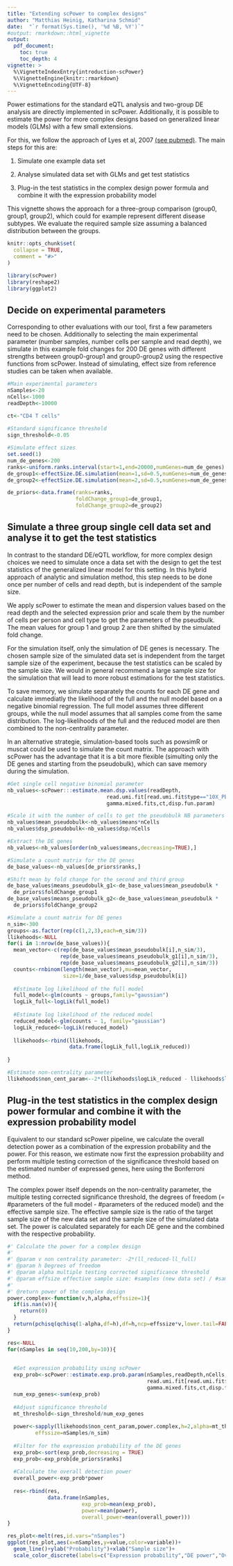 ```yaml
---
title: "Extending scPower to complex designs"
author: "Matthias Heinig, Katharina Schmid"
date:  "`r format(Sys.time(), '%d %B, %Y')`"
#output: rmarkdown::html_vignette
output:
  pdf_document:
    toc: true
    toc_depth: 4
vignette: >
  %\VignetteIndexEntry{introduction-scPower}
  %\VignetteEngine{knitr::rmarkdown}
  %\VignetteEncoding{UTF-8}
---
```


Power estimations for the standard eQTL analysis and two-group DE analysis
are directly implemented in scPower. Additionally, it is possible to estimate
the power for more complex designs based on generalized linear models (GLMs)
with a few small extensions.

For this, we follow the approach of Lyes et al, 2007 [(see pubmed)](https://pubmed.ncbi.nlm.nih.gov/16817148). The main steps for this
are:

1) Simulate one example data set

2) Analyse simulated data set with GLMs and get test statistics

3) Plug-in the test statistics in the complex design power formula and
   combine it with the expression probability model

This vignette shows the approach for a three-group comparison
(group0, group1, group2), which could for example represent different disease
subtypes. We evaluate the required sample size assuming a balanced distribution
between the groups.

```r
knitr::opts_chunk$set(
  collapse = TRUE,
  comment = "#>"
)
```

```r
library(scPower)
library(reshape2)
library(ggplot2)
```

## Decide on experimental parameters

Corresponding to other evaluations with our tool, first a few parameters
need to be chosen. Additionally to selecting the main experimental parameter (number samples,
number cells per sample and read depth), we simulate in this example fold changes for 200 DE genes
with different strengths between group0-group1 and group0-group2 using the 
respective functions from scPower. Instead of simulating, effect size from 
reference studies can be taken when available.

```r

#Main experimental parameters
nSamples<-20
nCells<-1000
readDepth<-10000

ct<-"CD4 T cells"
  
#Standard significance threshold
sign_threshold<-0.05

#Simulate effect sizes
set.seed(1)
num_de_genes<-200
ranks<-uniform.ranks.interval(start=1,end=20000,numGenes=num_de_genes)
de_group1<-effectSize.DE.simulation(mean=1,sd=0.5,numGenes=num_de_genes)
de_group2<-effectSize.DE.simulation(mean=2,sd=0.5,numGenes=num_de_genes)

de_priors<-data.frame(ranks=ranks,
                      foldChange_group1=de_group1,
                      foldChange_group2=de_group2)


```

## Simulate a three group single cell data set and analyse it to get the test statistics

In contrast to the standard DE/eQTL workflow, for more complex design choices we
need to simulate once a data set with the design to get the test statistics of
the generalized linear model for this setting. In this hybrid approach of
analytic and simulation method, this step needs to be done once per number of
cells and read depth, but is independent of the sample size.

We apply scPower to estimate the mean and dispersion values based on the read depth
and the selected expression prior and scale them by the number of cells per person
and cell type to get the parameters of the pseudbulk. The mean values for group 1
and group 2 are then shifted by the simulated fold change.

For the simulation itself, only the simulation of DE genes is necessary. The
chosen sample size of the simulated data set is independent from 
the target sample size of the experiment,
because the test statistics can be scaled by the sample size. We would in general
recommend a large sample size for the simulation that will lead to more robust 
estimations for the test statistics.

To save memory, we simulate separately the counts for each DE gene and calculate
immediatly the likelihood of the full and the null model based on a negative
binomial regression. The full model assumes three different groups, while the
null model assumes that all samples come from the same distribution.
The log-likelihoods of the full and the reduced model are then combined to the
non-centrality parameter.

In an alternative strategie, simulation-based tools such as powsimR or muscat
could be used to simulate the count matrix. The approach with scPower has the
advantage that it is a bit more flexible (simulting only the DE genes and starting
from the pseudobulk), which can save memory during the simulation.

```r

#Get single cell negative binomial parameter
nb_values<-scPower:::estimate.mean.dsp.values(readDepth,
                                read.umi.fit[read.umi.fit$type=="10X_PBMC_1",],
                                gamma.mixed.fits,ct,disp.fun.param)

#Scale it with the number of cells to get the pseudobulk NB parameters
nb_values$mean_pseudobulk<-nb_values$means*nCells
nb_values$dsp_pseudobulk<-nb_values$dsp/nCells

#Extract the DE genes
nb_values<-nb_values[order(nb_values$means,decreasing=TRUE),]

#Simulate a count matrix for the DE genes
de_base_values<-nb_values[de_priors$ranks,]

#Shift mean by fold change for the second and third group
de_base_values$means_pseudobulk_g1<-de_base_values$mean_pseudobulk * 
  de_priors$foldChange_group1
de_base_values$means_pseudobulk_g2<-de_base_values$mean_pseudobulk * 
  de_priors$foldChange_group2

#Simulate a count matrix for DE genes
n_sim<-300
groups<-as.factor(rep(c(1,2,3),each=n_sim/3))
llikehoods<-NULL
for(i in 1:nrow(de_base_values)){
  mean_vector<-c(rep(de_base_values$mean_pseudobulk[i],n_sim/3),
                 rep(de_base_values$means_pseudobulk_g1[i],n_sim/3),
                 rep(de_base_values$means_pseudobulk_g2[i],n_sim/3))
  counts<-rnbinom(length(mean_vector),mu=mean_vector,
                  size=1/de_base_values$dsp_pseudobulk[i])
  
  #Estimate log likelihood of the full model
  full_model<-glm(counts ~ groups,family="gaussian")
  logLik_full<-logLik(full_model)
  
  #Estimate log likelihood of the reduced model
  reduced_model<-glm(counts ~ 1, family="gaussian")
  logLik_reduced<-logLik(reduced_model)
  
  llikehoods<-rbind(llikehoods,
                    data.frame(logLik_full,logLik_reduced))
  
}

#Estimate non-centrality parameter
llikehoods$non_cent_param<--2*(llikehoods$logLik_reduced - llikehoods$logLik_full)
```

## Plug-in the test statistics in the complex design power formular and combine it with the expression probability model

Equivalent to our standard scPower pipeline, we calculate the overall detection
power as a combination of the expression probability and the power. For this reason,
we estimate now first the expression probability and perform multiple testing correction
of the significance threshold based on the estimated number of expressed genes,
here using the Bonferroni method.

The complex power itself depends on the non-centrality parameter, the multiple
testing corrected significance threshold, the degrees of freedom (= #parameters of
the full model - #parameters of the reduced model) and the effective sample size.
The effective sample size is the ratio of the target sample size of the new data set
and the sample size of the simulated data set. The power is calculated separately for
each DE gene and the combined with the respective probability.

```r

#' Calculate the power for a complex design
#'
#' @param v non centrality parameter: -2*(ll_reduced-ll_full)
#' @param h Degrees of freedom
#' @param alpha multiple testing corrected significance threshold
#' @param effsize effective sample size: #samples (new data set) / #samples (simulation data)
#'
#' @return power of the complex design
power.complex<-function(v,h,alpha,effssize=1){
  if(is.nan(v)){
    return(0)
  }
  return(pchisq(qchisq(1-alpha,df=h),df=h,ncp=effssize*v,lower.tail=FALSE))
}

res<-NULL
for(nSamples in seq(10,200,by=10)){
  

  #Get expression probability using scPower
  exp_prob<-scPower::estimate.exp.prob.param(nSamples,readDepth,nCells,
                                             read.umi.fit[read.umi.fit$type=="10X_PBMC_1",],
                                             gamma.mixed.fits,ct,disp.fun.param)
  num_exp_genes<-sum(exp_prob)
  
  #Adjust significance threshold
  mt_threshold<-sign_threshold/num_exp_genes
  
  power<-sapply(llikehoods$non_cent_param,power.complex,h=2,alpha=mt_threshold,
         effssize=nSamples/n_sim)
  
  #Filter for the expression probability of the DE genes
  exp_prob<-sort(exp_prob,decreasing = TRUE)
  exp_prob<-exp_prob[de_priors$ranks]
  
  #Calculate the overall detection power
  overall_power<-exp_prob*power
  
  res<-rbind(res,
             data.frame(nSamples,
                        exp_prob=mean(exp_prob),
                        power=mean(power),
                        overall_power=mean(overall_power)))
}

res_plot<-melt(res,id.vars="nSamples")
ggplot(res_plot,aes(x=nSamples,y=value,color=variable))+
  geom_line()+ylab("Probability")+xlab("Sample size")+
  scale_color_discrete(labels=c("Expression probability","DE power","Overall detection power"))

```

